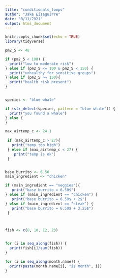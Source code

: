 ```yaml
---
title: "conditionals_loops"
author: "Jake Eisaguirre"
date: "8/11/2021"
output: html_document
---
```


```r
knitr::opts_chunk$set(echo = TRUE)
library(tidyverse)
```


```r
pm2_5 <- 48

if (pm2_5 < 100) {
  print("low to moderate risk")
} else if (pm2_5 <= 100 & pm2_5 < 150) {
  print("unhealthy for sensitive groups")
} else if (pm2_5 >= 150){
  print("health risk present")
}



```

```r
species <- "blue whale"

if (str_detect(species, pattern = "blue whale")) {
  print("you found a whale")
} else {
}


```

```r
max_airtemp_c <- 24.1
 
 if (max_airtemp_c > 27){
   print("temp too high")
 } else if (max_airtemp_c < 27) {
    print("temp is ok")
 }



```

```r
base_burrito <- 6.50
main_ingredient <- "chicken"

if (main_ingredient == "veggies"){
   print("base burrito = 6.50$")
} else if (main_ingredient == "chicken") {
   print("base burrito = 6.50$ + 2$")
} else if (main_ingredient == "steak") {
   print("base burrito = 6.50$ + 3.25$")
 }




```

```r
fish <- c(8, 10, 12, 23)


for (i in seq_along(fish)) {
  print(fish[i]/sum(fish))
}


```

```r

for (i in seq_along(month.name)) {
  print(paste(month.name[i], "is month", i))
}

```


